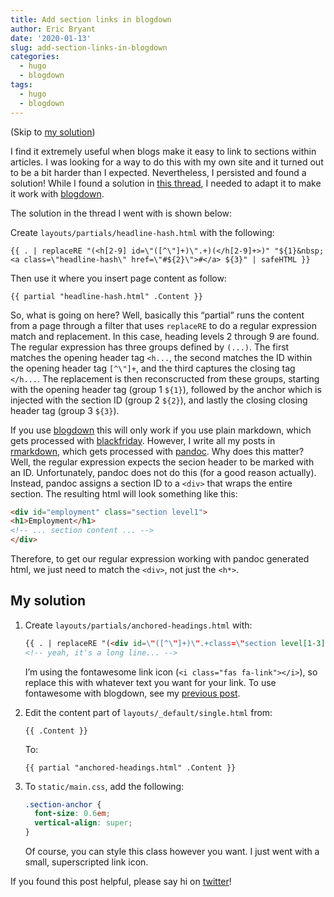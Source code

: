 ```yaml
---
title: Add section links in blogdown
author: Eric Bryant
date: '2020-01-13'
slug: add-section-links-in-blogdown
categories:
  - hugo
  - blogdown
tags:
  - hugo
  - blogdown
---
```


[blogdown]: https://bookdown.org/yihui/blogdown
[rmarkdown]: https://bookdown.org/yihui/rmarkdown
[pandoc]: https://pandoc.org
[blackfriday]: https://github.com/russross/blackfriday

(Skip to [my solution](#my-solution))

I find it extremely useful when blogs make it easy to link to sections within
articles.
I was looking for a way to do this with my own site and it turned out to be a
bit harder than I expected.
Nevertheless, I persisted and found a solution!
While I found a solution in
[this thread](https://discourse.gohugo.io/t/adding-anchor-next-to-headers/1726/9),
I needed to adapt it to make it work with [blogdown].


The solution in the thread I went with is shown below:

Create `layouts/partials/headline-hash.html` with the following:

```
{{ . | replaceRE "(<h[2-9] id=\"([^\"]+)\".+)(</h[2-9]+>)" "${1}&nbsp;<a class=\"headline-hash\" href=\"#${2}\">#</a> ${3}" | safeHTML }}
```

Then use it where you insert page content as follow:

```
{{ partial "headline-hash.html" .Content }}
```

So, what is going on here?
Well, basically this "partial" runs the content from a page through a filter
that uses `replaceRE` to do a regular expression match and replacement.
In this case, heading levels 2 through 9 are found.
The regular expression has three groups defined by `(...)`.
The first matches the opening header tag `<h...`, the second matches the ID
within the opening header tag `[^\"]+`, and the third captures the closing tag
`</h...`.
The replacement is then reconscructed from these groups, starting with the
opening header tag (group 1 `${1}`), followed by the anchor which is
injected with the section ID (group 2 `${2}`), and lastly the closing 
closing header tag (group 3 `${3}`).

If you use [blogdown] this will only work if you use plain markdown, which
gets processed with [blackfriday].
However, I write all my posts in [rmarkdown], which gets processed with
[pandoc].
Why does this matter?
Well, the regular expression expects the secion header to be marked with an ID.
Unfortunately, pandoc does not do this (for a good reason actually).
Instead, pandoc assigns a section ID to a `<div>` that wraps the entire section.
The resulting html will look something like this:

```html
<div id="employment" class="section level1">
<h1>Employment</h1>
<!-- ... section content ... -->
</div>
```

Therefore, to get our regular expression working with pandoc generated html, we
just need to match the `<div>`, not just the `<h*>`.


My solution
--------------------------------------------------------------------------------

1. Create `layouts/partials/anchored-headings.html` with:

   ```html
   {{ . | replaceRE "(<div id=\"([^\"]+)\".+class=\"section level[1-3].+\n<h[1-4]>.+)(</h[1-4]>)" "${1}&nbsp;<a class=\"section-anchor\" href=\"#${2}\"><i class=\"fas fa-link\"></i></a>${3}" | safeHTML }}
   <!-- yeah, it's a long line... -->
   ```
   
   I'm using the fontawesome link icon (`<i class="fas fa-link"></i>`), so
   replace this with whatever text you want for your link.
   To use fontawesome with blogdown, see my 
   [previous post](https://ericbryantphd.com/2019/11/01/joining-the-internet/#setting-everything-up).

2. Edit the content part of `layouts/_default/single.html` from:

   ```
   {{ .Content }}
   ```

   To:

   ```
   {{ partial "anchored-headings.html" .Content }}
   ```

3. To `static/main.css`, add the following:

   ```css
   .section-anchor {
     font-size: 0.6em;
     vertical-align: super;
   }
   ```

   Of course, you can style this class however you want.
   I just went with a small, superscripted link icon.

If you found this post helpful, please say hi on [twitter](https://twitter.com/ericbryantphd)!
